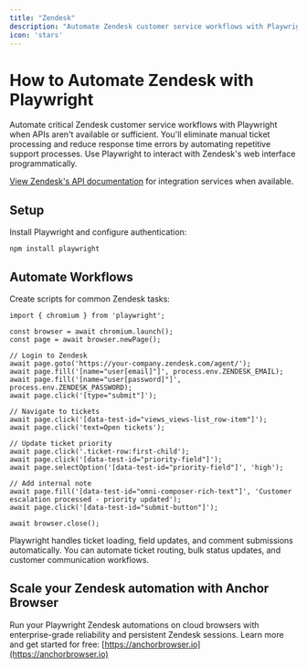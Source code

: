 ```yaml
---
title: "Zendesk"
description: "Automate Zendesk customer service workflows with Playwright when APIs aren't available."
icon: 'stars'
---
```


# How to Automate Zendesk with Playwright

Automate critical Zendesk customer service workflows with Playwright when APIs aren't available or sufficient. You'll eliminate manual ticket processing and reduce response time errors by automating repetitive support processes. Use Playwright to interact with Zendesk's web interface programmatically.


[View Zendesk's API documentation](https://developer.zendesk.com/api-reference/) for integration services when available.

## Setup

Install Playwright and configure authentication:

```
npm install playwright

```

## Automate Workflows

Create scripts for common Zendesk tasks:

```
import { chromium } from 'playwright';

const browser = await chromium.launch();
const page = await browser.newPage();

// Login to Zendesk
await page.goto('https://your-company.zendesk.com/agent/');
await page.fill('[name="user[email]"]', process.env.ZENDESK_EMAIL);
await page.fill('[name="user[password]"]', process.env.ZENDESK_PASSWORD);
await page.click('[type="submit"]');

// Navigate to tickets
await page.click('[data-test-id="views_views-list_row-item"]');
await page.click('text=Open tickets');

// Update ticket priority
await page.click('.ticket-row:first-child');
await page.click('[data-test-id="priority-field"]');
await page.selectOption('[data-test-id="priority-field"]', 'high');

// Add internal note
await page.fill('[data-test-id="omni-composer-rich-text"]', 'Customer escalation processed - priority updated');
await page.click('[data-test-id="submit-button"]');

await browser.close();

```

Playwright handles ticket loading, field updates, and comment submissions automatically. You can automate ticket routing, bulk status updates, and customer communication workflows.


## Scale your Zendesk automation with Anchor Browser

Run your Playwright Zendesk automations on cloud browsers with enterprise-grade reliability and persistent Zendesk sessions. Learn more and get started for free: [https://anchorbrowser.io](https://anchorbrowser.io)
